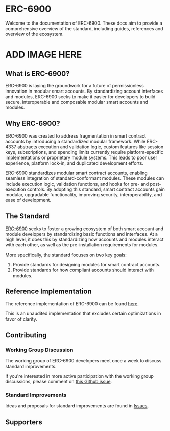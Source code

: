 
# ERC-6900

Welcome to the documentation of ERC-6900. These docs aim to provide a comprehensive overview of the standard, including guides, references and overview of the ecosystem.

# ADD IMAGE HERE

## What is ERC-6900?

ERC-6900 is laying the groundwork for a future of permissionless innovation in modular smart accounts. By standardizing account interfaces and modules, ERC-6900 seeks to make it easier for developers to build secure, interoperable and composable modular smart accounts and modules.

## Why ERC-6900?

ERC-6900 was created to address fragmentation in smart contract accounts by introducing a standardized modular framework. While ERC-4337 abstracts execution and validation logic, custom features like session keys, subscriptions, and spending limits currently require platform-specific implementations or proprietary module systems. This leads to poor user experience, platform lock-in, and duplicated development efforts.

ERC-6900 standardizes modular smart contract accounts, enabling seamless integration of standard-conformant modules. These modules can include execution logic, validation functions, and hooks for pre- and post-execution controls. By adopting this standard, smart contract accounts gain modular, upgradable functionality, improving security, interoperability, and ease of development.

## The Standard

[ERC-6900](https://eips.ethereum.org/EIPS/eip-6900) seeks to foster a growing ecosystem of both smart account and module developers by standardizing basic functions and interfaces. At a high level, it does this by standardizing how accounts and modules interact with each other, as well as the pre-installation requirements for modules.

More specifically, the standard focuses on two key goals:

1. Provide standards for designing modules for smart contract accounts.
2. Provide standards for how compliant accounts should interact with modules.

## Reference Implementation

The reference implementation of ERC-6900 can be found [here](https://github.com/erc6900/reference-implementation).

<Callout type="warning">
  This is an unaudited implementation that excludes certain optimizations in
  favor of clarity.
</Callout>

## Contributing

### Working Group Discussion

The working group of ERC-6900 developers meet once a week to discuss standard improvements.

If you're interested in more active participation with the working group discussions, please comment on [this Github issue](https://github.com/erc6900/resources/issues/39).

### Standard Improvements

Ideas and proposals for standard improvements are found in [Issues](https://github.com/erc6900/reference-implementation/issues).

## Supporters

<Sponsors />
